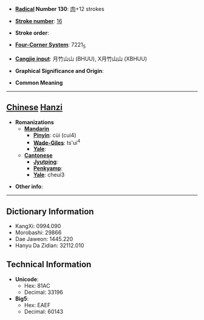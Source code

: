 * '''[[Wiktionary:Chinese radical index| Radical]] Number 130''': [[Wiktionary:Chinese radical index 肉|肉]]+12 strokes

* '''[[Wiktionary:Chinese total strokes index|Stroke number]]''': [[Wiktionary:Chinese total strokes index 16|16]]

* '''Stroke order''': 

* '''[[Wiktionary:Chinese four corner index|Four-Corner System]]''': 7221<sub>5</sub>

* '''[[Wiktionary:Chinese Cangjie index|Cangjie input]]''': 月竹山山 (BHUU), X月竹山山 (XBHUU)

* '''Graphical Significance and Origin''': 

* '''Common Meaning'''

----

== [[Chinese]] [[Hanzi]] ==

* '''Romanizations'''
** '''[[Mandarin]]'''
*** '''[[Pinyin]]''': cùi (cui4)
*** '''[[Wade-Giles]]''': ts'ui<sup>4</sup>
*** '''[[Yale]]''': 
** '''[[Cantonese]]'''
*** '''[[Jyutping]]''':
*** '''[[Penkyamp]]''': 
*** '''[[Yale]]''': cheui3

* '''Other info''': 

----

== Dictionary Information ==

* KangXi: 0994.090
* Morobashi: 29866
* Dae Jaweon: 1445.220
* Hanyu Da Zidian: 32112.010

== Technical Information ==

* '''Unicode''':
** Hex: 81AC
** Decimal: 33196
* '''Big5''':
** Hex: EAEF
** Decimal: 60143